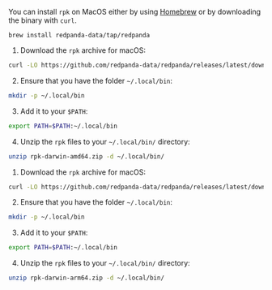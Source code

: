 

You can install `rpk` on MacOS either by using [Homebrew](https://brew.sh/) or by downloading the binary with `curl`.

<Tabs>
<TabItem value="homebrew" label="Homebrew">

```shell
brew install redpanda-data/tap/redpanda
```

</TabItem>

<TabItem value="curl" label="curl">
<Tabs>
<TabItem value="intelmac" label="Intel macOS" default>  

1. Download the `rpk` archive for macOS:

```bash
curl -LO https://github.com/redpanda-data/redpanda/releases/latest/download/rpk-darwin-amd64.zip
```

2. Ensure that you have the folder `~/.local/bin`:

```bash
mkdir -p ~/.local/bin
```

3. Add it to your `$PATH`:

```bash
export PATH=$PATH:~/.local/bin
```

4. Unzip the `rpk` files to your `~/.local/bin/` directory:

```bash
unzip rpk-darwin-amd64.zip -d ~/.local/bin/
```

</TabItem>

<TabItem value="applesilicon" label="Apple Silicon" default>

1. Download the `rpk` archive for macOS:

```bash
curl -LO https://github.com/redpanda-data/redpanda/releases/latest/download/rpk-darwin-arm64.zip
```

2. Ensure that you have the folder `~/.local/bin`:

```bash
mkdir -p ~/.local/bin
```

3. Add it to your `$PATH`:

```bash
export PATH=$PATH:~/.local/bin
```

4. Unzip the `rpk` files to your `~/.local/bin/` directory:

```bash
unzip rpk-darwin-arm64.zip -d ~/.local/bin/
```

</TabItem>
</Tabs>
</TabItem>
</Tabs>